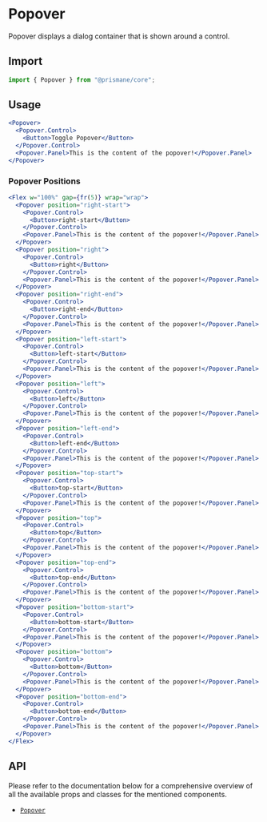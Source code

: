# Popover

Popover displays a dialog container that is shown around a control.

## Import

```js
import { Popover } from "@prismane/core";
```

## Usage

```jsx
<Popover>
  <Popover.Control>
    <Button>Toggle Popover</Button>
  </Popover.Control>
  <Popover.Panel>This is the content of the popover!</Popover.Panel>
</Popover>
```

### Popover Positions

```jsx
<Flex w="100%" gap={fr(5)} wrap="wrap">
  <Popover position="right-start">
    <Popover.Control>
      <Button>right-start</Button>
    </Popover.Control>
    <Popover.Panel>This is the content of the popover!</Popover.Panel>
  </Popover>
  <Popover position="right">
    <Popover.Control>
      <Button>right</Button>
    </Popover.Control>
    <Popover.Panel>This is the content of the popover!</Popover.Panel>
  </Popover>
  <Popover position="right-end">
    <Popover.Control>
      <Button>right-end</Button>
    </Popover.Control>
    <Popover.Panel>This is the content of the popover!</Popover.Panel>
  </Popover>
  <Popover position="left-start">
    <Popover.Control>
      <Button>left-start</Button>
    </Popover.Control>
    <Popover.Panel>This is the content of the popover!</Popover.Panel>
  </Popover>
  <Popover position="left">
    <Popover.Control>
      <Button>left</Button>
    </Popover.Control>
    <Popover.Panel>This is the content of the popover!</Popover.Panel>
  </Popover>
  <Popover position="left-end">
    <Popover.Control>
      <Button>left-end</Button>
    </Popover.Control>
    <Popover.Panel>This is the content of the popover!</Popover.Panel>
  </Popover>
  <Popover position="top-start">
    <Popover.Control>
      <Button>top-start</Button>
    </Popover.Control>
    <Popover.Panel>This is the content of the popover!</Popover.Panel>
  </Popover>
  <Popover position="top">
    <Popover.Control>
      <Button>top</Button>
    </Popover.Control>
    <Popover.Panel>This is the content of the popover!</Popover.Panel>
  </Popover>
  <Popover position="top-end">
    <Popover.Control>
      <Button>top-end</Button>
    </Popover.Control>
    <Popover.Panel>This is the content of the popover!</Popover.Panel>
  </Popover>
  <Popover position="bottom-start">
    <Popover.Control>
      <Button>bottom-start</Button>
    </Popover.Control>
    <Popover.Panel>This is the content of the popover!</Popover.Panel>
  </Popover>
  <Popover position="bottom">
    <Popover.Control>
      <Button>bottom</Button>
    </Popover.Control>
    <Popover.Panel>This is the content of the popover!</Popover.Panel>
  </Popover>
  <Popover position="bottom-end">
    <Popover.Control>
      <Button>bottom-end</Button>
    </Popover.Control>
    <Popover.Panel>This is the content of the popover!</Popover.Panel>
  </Popover>
</Flex>
```

## API

Please refer to the documentation below for a comprehensive overview of all the available props and classes for the mentioned components.

- [`Popover`](/docs/components-api/popover-api)
